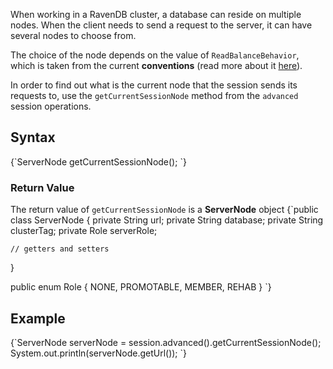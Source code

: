 
When working in a RavenDB cluster, a database can reside on multiple nodes. When the client needs to send a request to the server, it can have several nodes to choose from.

The choice of the node depends on the value of `ReadBalanceBehavior`, which is taken from the current **conventions** (read more about it [here](../../../client-api/configuration/load-balance-and-failover.mdx)).

In order to find out what is the current node that the session sends its requests to, use the `getCurrentSessionNode` method  from the `advanced` session operations.

## Syntax

<TabItem value="current_session_node_1" label="current_session_node_1">
<CodeBlock language="java">
{`ServerNode getCurrentSessionNode();
`}
</CodeBlock>
</TabItem>

### Return Value

The return value of `getCurrentSessionNode` is a **ServerNode** object
<TabItem value="current_session_node_2" label="current_session_node_2">
<CodeBlock language="java">
{`public class ServerNode \{
    private String url;
    private String database;
    private String clusterTag;
    private Role serverRole;

    // getters and setters
\}

public enum Role \{
    NONE,
    PROMOTABLE,
    MEMBER,
    REHAB
\}
`}
</CodeBlock>
</TabItem>

## Example

<TabItem value="current_session_node_3" label="current_session_node_3">
<CodeBlock language="java">
{`ServerNode serverNode = session.advanced().getCurrentSessionNode();
System.out.println(serverNode.getUrl());
`}
</CodeBlock>
</TabItem>


